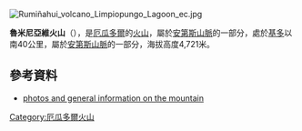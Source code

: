 [[Image:Rumiñahui_volcano_Limpiopungo_Lagoon_ec.jpg|right]]
{{Coord|0|38|S|78|32|W|display=title}}

'''魯米尼亞維火山'''（{{lang-es|Volcán Rumiñahui}}），是[[厄瓜多爾|厄瓜多爾]]的[[火山|火山]]，屬於[[安第斯山脈|安第斯山脈]]的一部分，處於[[基多|基多]]以南40公里，屬於[[安第斯山脈|安第斯山脈]]的一部分，海拔高度4,721米。

==參考資料==
* [http://gerdbreitenbach.de/anden/ecuador_1/ruminahui_en.html photos and general information on the mountain] {{Wayback|url=http://gerdbreitenbach.de/anden/ecuador_1/ruminahui_en.html |date=20200206021816 }}

{{Ecuador-geo-stub}}
[[Category:厄瓜多爾火山|Category:厄瓜多爾火山]]